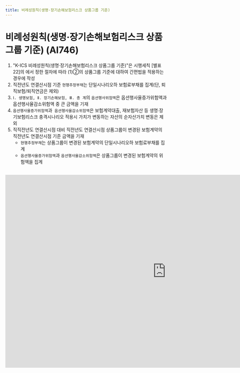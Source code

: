 ```yaml
---
title: 비례성원칙(생명·장기손해보험리스크 상품그룹 기준)
---
```

# 비례성원칙(생명·장기손해보험리스크 상품그룹 기준) (AI746)

<Accordion multiple activeIndex={[]}>
<AccordionTab header="[작성 요령]">

1) "K-ICS 비례성원칙(생명·장기손해보험리스크 상품그룹 기준)"은 시행세칙 [별표 22]의 <OverlayDemo id ="416_다"/>에서 정한 절차에 따라 <OverlayDemo id ="416_나"/>(1)②의 상품그룹 기준에 대하여 간편법을 적용하는 경우에 작성
2) 직전년도 연결산시점 기준 `현행추정부채`는 단일시나리오하 보험료부채를 집계(단, 퇴직보험/퇴직연금은 제외)
3) `Ⅰ. 생명보험, Ⅱ. 장기손해보험, Ⅲ. 총 계`의 `옵션행사위험액`은 옵션행사율증가위험액과 옵션행사율감소위험액 중 큰 금액을 기재
4) `옵션행사율증가위험액`과` 옵션행사율감소위험액`은 보험계약대출, 재보험자산 등 생명∙장기보험리스크 충격시나리오 적용시 가치가 변동하는 자산의 순자산가치 변동은 제외
5) 직직전년도 연결산시점 대비 직전년도 연결산시점 상품그룹이 변경된 보험계약의 직전년도 연결산시점 기준 금액을 기재
   - `현행추정부채`는 상품그룹이 변경된 보험계약의 단일시나리오하 보험료부채를 집계
   - `옵션행사율증가위험액`과 `옵션행사율감소위험액`은 상품그룹이 변경된 보험계약의 위험액을 집계

</AccordionTab>
</Accordion>

<br/>

<iframe width="1000" height="600" frameBorder="0" scrolling="no"
src="https://onedrive.live.com/embed?resid=AB5F66CE0CF8D024%2116554&authkey=%21ACzRWZavyE-79hc&em=2
&AllowTyping=True
&wdAllowInteractivity=False&ActiveCell='8-3'!F10&Item='8-3'!A7:K41
&wdHideGridlines=True
&wdDownloadButton=False
&waccluster=PSG3">
</iframe>
